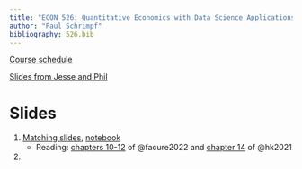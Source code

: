 ```yaml
---
title: "ECON 526: Quantitative Economics with Data Science Applications"
author: "Paul Schrimpf"
bibliography: 526.bib
---
```


[Course schedule](https://github.com/ubcecon/econ526)

[Slides from Jesse and Phil](https://ubcecon.github.io/ECON526/lectures/index.html)

# Slides

1. [Matching slides](matching.qmd), [notebook](matching.ipynb)
   - Reading:  [chapters 10-12](https://matheusfacure.github.io/python-causality-handbook/10-Matching.html) of @facure2022 and [chapter 14](https://theeffectbook.net/ch-Matching.html) of @hk2021

2.
